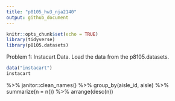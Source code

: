 ```yaml
---
title: "p8105_hw3_nja2140"
output: github_document
---
```


```r
knitr::opts_chunk$set(echo = TRUE)
library(tidyverse)
library(p8105.datasets)
```

Problem 1: Instacart Data. Load the data from the p8105.datasets.
```r
data("instacart") 
instacart
```


%>%
  janitor::clean_names() %>%
  group_by(aisle_id, aisle) %>%
  summarize(n = n()) %>%
  arrange(desc(n))